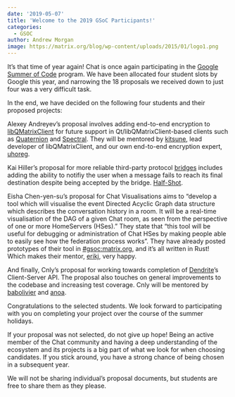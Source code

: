 ```yaml
---
date: '2019-05-07'
title: 'Welcome to the 2019 GSoC Participants!'
categories:
  - GSOC
author: Andrew Morgan
image: https://matrix.org/blog/wp-content/uploads/2015/01/logo1.png
---
```


It’s that time of year again! Chat is once again participating in the [Google Summer of Code](https://summerofcode.withgoogle.com/) program. We have been allocated four student slots by Google this year, and narrowing the 18 proposals we received down to just four was a very difficult task.

In the end, we have decided on the following four students and their proposed projects:

Alexey Andreyev’s proposal involves adding end-to-end encryption to [libQMatrixClient](https://github.com/QMatrixClient/libqmatrixclient) for future support in Qt/libQMatrixClient-based clients such as [Quaternion](https://github.com/QMatrixClient/Quaternion) and [Spectral](https://gitlab.com/spectral-im/spectral/). They will be mentored by [kitsune](https://to.chat.imzqqq.top/#/@kitsune:matrix.org), lead developer of libQMatrixClient, and our own end-to-end encryption expert, [uhoreg](https://to.chat.imzqqq.top/#/@uhoreg:matrix.org).

Kai Hiller’s proposal for more reliable third-party protocol [bridges](https://matrix.org/docs/projects/bridges) includes adding the ability to notifiy the user when a message fails to reach its final destination despite being accepted by the bridge. [Half-Shot](https://to.chat.imzqqq.top/#/@half-shot:half-shot.uk).

Eisha Chen-yen-su’s proposal for Chat Visualisations aims to “develop a tool which will visualise the event Directed Acyclic Graph data structure which describes the conversation history in a room. It will be a real-time visualisation of the DAG of a given Chat room, as seen from the perspective of one or more HomeServers (HSes).” They state that “this tool will be useful for debugging or administration of Chat HSes by making people able to easily see how the federation process works”. They have already posted prototypes of their tool in [#gsoc:matrix.org](https://to.chat.imzqqq.top/#/#gsoc:matrix.org), and it’s all written in Rust! Which makes their mentor, [erikj](https://to.chat.imzqqq.top/#/@erikj:jki.re), very happy.

And finally, Cnly’s proposal for working towards completion of [Dendrite](https://github.com/matrix-org/dendrite)’s Client-Server API. The proposal also touches on general improvements to the codebase and increasing test coverage. Cnly will be mentored by [babolivier](https://to.chat.imzqqq.top/#/@brendan:abolivier.bzh) and [anoa](https://to.chat.imzqqq.top/#/@andrewm:amorgan.xyz).

Congratulations to the selected students. We look forward to participating with you on completing your project over the course of the summer holidays.

If your proposal was not selected, do not give up hope! Being an active member of the Chat community and having a deep understanding of the ecosystem and its projects is a big part of what we look for when choosing candidates. If you stick around, you have a strong chance of being chosen in a subsequent year. 

We will not be sharing individual’s proposal documents, but students are free to share them as they please.
